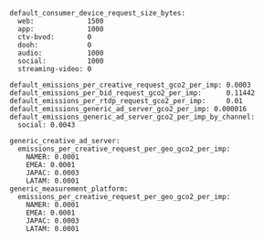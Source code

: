 ```
default_consumer_device_request_size_bytes:
  web:             1500
  app:             1000
  ctv-bvod:        0
  dooh:            0
  audio:           1000
  social:          1000
  streaming-video: 0

default_emissions_per_creative_request_gco2_per_imp: 0.0003
default_emissions_per_bid_request_gco2_per_imp:      0.11442
default_emissions_per_rtdp_request_gco2_per_imp:     0.01
default_emissions_generic_ad_server_gco2_per_imp: 0.000016
default_emissions_generic_ad_server_gco2_per_imp_by_channel:
  social: 0.0043

generic_creative_ad_server:
  emissions_per_creative_request_per_geo_gco2_per_imp:
    NAMER: 0.0001
    EMEA: 0.0001
    JAPAC: 0.0003
    LATAM: 0.0001
generic_measurement_platform:
  emissions_per_creative_request_per_geo_gco2_per_imp:
    NAMER: 0.0001
    EMEA: 0.0001
    JAPAC: 0.0003
    LATAM: 0.0001
```
